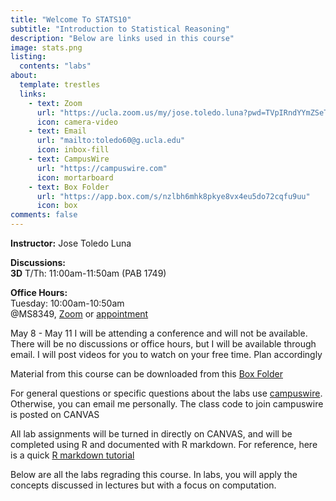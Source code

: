 ```yaml
---
title: "Welcome To STATS10"
subtitle: "Introduction to Statistical Reasoning"
description: "Below are links used in this course"
image: stats.png
listing:
  contents: "labs"
about:
  template: trestles
  links:
    - text: Zoom
      url: "https://ucla.zoom.us/my/jose.toledo.luna?pwd=TVpIRndYYmZSeTg0NUUvYlhTWllUQT09"
      icon: camera-video
    - text: Email
      url: "mailto:toledo60@g.ucla.edu"
      icon: inbox-fill
    - text: CampusWire
      url: "https://campuswire.com"
      icon: mortarboard
    - text: Box Folder
      url: "https://app.box.com/s/nzlbh6mhk8pkye8vx4eu5do72cqfu9uu"
      icon: box
comments: false
---
```

::: {.column-page}

**Instructor:** Jose Toledo Luna

**Discussions:** <br/>
**3D** T/Th: 11:00am-11:50am (PAB 1749)

**Office Hours:** <br/>
Tuesday: 10:00am-10:50am <br/>
@MS8349, [Zoom](https://ucla.zoom.us/my/jose.toledo.luna?pwd=TVpIRndYYmZSeTg0NUUvYlhTWllUQT09) or [appointment](/email.qmd)


:::callout-warning
May 8 - May 11 I will be attending a conference and will not be available.
There will be no discussions or office hours, but I will be available through email. I will post videos for you to watch on your free time. Plan accordingly
:::


Material from this course can be downloaded from this [Box Folder](https://app.box.com/s/nzlbh6mhk8pkye8vx4eu5do72cqfu9uu)

For general questions or specific questions about the labs use [campuswire](https://campuswire.com). Otherwise, you can email me personally. The class code to join campuswire is posted on CANVAS

All lab assignments will be turned in directly on CANVAS,
and will be completed using R and documented with R markdown.
For reference, here is a quick [R markdown tutorial](https://ucla.zoom.us/rec/share/_p0VmzkiKDmdEtvoE9tBfj_h-nXcUcq9Js529BDGZU5Sgn1gmdvSKWfGm4RAbIhD.TQFT_varvPPXIs_j?startTime=1673635929000) 

Below are all the labs regrading this course. 
In labs, you will apply the concepts discussed in lectures but with a focus on computation. 




:::